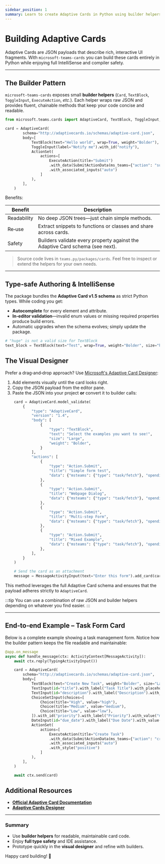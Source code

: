 ```yaml
---
sidebar_position: 1
summary: Learn to create Adaptive Cards in Python using builder helpers, enabling type-safe, maintainable UI development with IntelliSense support, visual designer integration, and end-to-end examples for interactive forms.
---
```


# Building Adaptive Cards

Adaptive Cards are JSON payloads that describe rich, interactive UI fragments.
With `microsoft-teams-cards` you can build these cards entirely in Python while enjoying full IntelliSense and compiler safety.

---

## The Builder Pattern

`microsoft-teams-cards` exposes small **builder helpers** (`Card`, `TextBlock`, `ToggleInput`, `ExecuteAction`, _etc._).
Each helper wraps raw JSON and provides fluent, chainable methods that keep your code concise and readable.

```python
from microsoft.teams.cards import AdaptiveCard, TextBlock, ToggleInput, ActionSet, ExecuteAction, SubmitActionData

card = AdaptiveCard(
        schema="http://adaptivecards.io/schemas/adaptive-card.json",
        body=[
            TextBlock(text="Hello world", wrap=True, weight="Bolder"),
            ToggleInput(label="Notify me").with_id("notify"),
            ActionSet(
                actions=[
                    ExecuteAction(title="Submit")
                    .with_data(SubmitActionData(ms_teams={"action": "submit_basic"}))
                    .with_associated_inputs("auto")
                ]
            ),
        ],
    )
```

Benefits:

| Benefit     | Description                                                                   |
| ----------- | ----------------------------------------------------------------------------- |
| Readability | No deep JSON trees—just chain simple methods.                                 |
| Re‑use      | Extract snippets to functions or classes and share across cards.              |
| Safety      | Builders validate every property against the Adaptive Card schema (see next). |

> Source code lives in `teams.py/packages/cards`. Feel free to inspect or extend the helpers for your own needs.

---

## Type‑safe Authoring & IntelliSense

The package bundles the **Adaptive Card v1.5 schema** as strict Python types.
While coding you get:

- **Autocomplete** for every element and attribute.
- **In‑editor validation**—invalid enum values or missing required properties produce build errors.
- Automatic upgrades when the schema evolves; simply update the package.

```python
# "huge" is not a valid size for TextBlock
text_block = TextBlock(text="Test", wrap=True, weight="Bolder", size="huge"),
```

## The Visual Designer

Prefer a drag‑and‑drop approach? Use [Microsoft's Adaptive Card Designer](https://adaptivecards.microsoft.com/designer.html):

1. Add elements visually until the card looks right.
2. Copy the JSON payload from the editor pane.
3. Paste the JSON into your project **or** convert it to builder calls:

```python
    card = AdaptiveCard.model_validate(
        {
            "type": "AdaptiveCard",
            "version": "1.4",
            "body": [
                {
                    "type": "TextBlock",
                    "text": "Select the examples you want to see!",
                    "size": "Large",
                    "weight": "Bolder",
                }
            ],
            "actions": [
                {
                    "type": "Action.Submit",
                    "title": "Simple form test",
                    "data": {"msteams": {"type": "task/fetch"}, "opendialogtype": "simple_form"},
                },
                {
                    "type": "Action.Submit",
                    "title": "Webpage Dialog",
                    "data": {"msteams": {"type": "task/fetch"}, "opendialogtype": "webpage_dialog"},
                },
                {
                    "type": "Action.Submit",
                    "title": "Multi-step Form",
                    "data": {"msteams": {"type": "task/fetch"}, "opendialogtype": "multi_step_form"},
                },
                {
                    "type": "Action.Submit",
                    "title": "Mixed Example",
                    "data": {"msteams": {"type": "task/fetch"}, "opendialogtype": "mixed_example"},
                },
            ],
        }
    )

    # Send the card as an attachment
    message = MessageActivityInput(text="Enter this form").add_card(card)
```

This method leverages the full Adaptive Card schema and ensures that the payload adheres strictly to `AdaptiveCard`.

:::tip
You can use a combination of raw JSON and builder helpers depending on whatever you find easier.
:::

---

## End‑to‑end Example – Task Form Card

Below is a complete example showing a task management form. Notice how the builder pattern keeps the file readable and maintainable:

```python
@app.on_message
async def handle_message(ctx: ActivityContext[MessageActivity]):
    await ctx.reply(TypingActivityInput())

    card = AdaptiveCard(
        schema="http://adaptivecards.io/schemas/adaptive-card.json",
        body=[
            TextBlock(text="Create New Task", weight="Bolder", size="Large"),
            TextInput(id="title").with_label("Task Title").with_placeholder("Enter task title"),
            TextInput(id="description").with_label("Description").with_placeholder("Enter task details").with_is_multiline(True),
            ChoiceSetInput(choices=[
                Choice(title="High", value="high"),
                Choice(title="Medium", value="medium"),
                Choice(title="Low", value="low"),
            ]).with_id("priority").with_label("Priority").with_value("medium"),
            DateInput(id="due_date").with_label("Due Date").with_value(datetime.now().strftime("%Y-%m-%d")),
            ActionSet(
                actions=[
                    ExecuteAction(title="Create Task")
                    .with_data(SubmitActionData(ms_teams={"action": "create_task"}))
                    .with_associated_inputs("auto")
                    .with_style("positive")
                ]
            ),
        ],
    )

    await ctx.send(card)
```


## Additional Resources

- [**Official Adaptive Card Documentation**](https://adaptivecards.microsoft.com/)
- [**Adaptive Cards Designer**](https://adaptivecards.microsoft.com/designer.html)

---

### Summary

- Use **builder helpers** for readable, maintainable card code.
- Enjoy **full type safety** and IDE assistance.
- Prototype quickly in the **visual designer** and refine with builders.

Happy card building! 🎉
